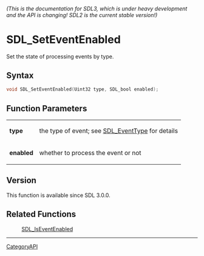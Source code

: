 ====== (This is the documentation for SDL3, which is under heavy development and the API is changing! SDL2 is the current stable version!) ======
= SDL_SetEventEnabled =

Set the state of processing events by type.

== Syntax ==

<syntaxhighlight lang='c'>
void SDL_SetEventEnabled(Uint32 type, SDL_bool enabled);
</syntaxhighlight>

== Function Parameters ==

{|
|'''type'''
|the type of event; see [[SDL_EventType]] for details
|-
|'''enabled'''
|whether to process the event or not
|}

== Version ==

This function is available since SDL 3.0.0.

== Related Functions ==

:[[SDL_IsEventEnabled]]

----
[[CategoryAPI]]


